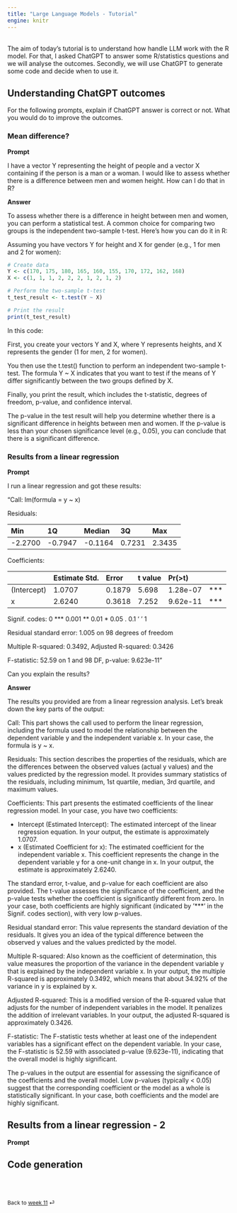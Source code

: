 ```yaml
---
title: "Large Language Models - Tutorial"
engine: knitr
---
```


<br>
The aim of today's tutorial is to understand how handle LLM work with the R model. For that, I asked ChatGPT to answer some R/statistics questions and we will analyse the outcomes. Secondly, we will use ChatGPT to generate some code and decide when to use it.

## Understanding ChatGPT outcomes

For the following prompts, explain if ChatGPT answer is correct or not. What you would do to improve the outcomes.

### Mean difference?

**Prompt**

I have a vector Y representing the height of people and a vector X containing if the person is a man or a woman. I would like to assess whether there is a difference between men and women height. How can I do that in R?

**Answer**

To assess whether there is a difference in height between men and women, you can perform a statistical test. A common choice for comparing two groups is the independent two-sample t-test. Here's how you can do it in R:

Assuming you have vectors Y for height and X for gender (e.g., 1 for men and 2 for women):

```r
# Create data
Y <- c(170, 175, 180, 165, 160, 155, 170, 172, 162, 168)
X <- c(1, 1, 1, 2, 2, 2, 1, 2, 1, 2)

# Perform the two-sample t-test
t_test_result <- t.test(Y ~ X)

# Print the result
print(t_test_result)
```

In this code:

First, you create your vectors Y and X, where Y represents heights, and X represents the gender (1 for men, 2 for women).

You then use the t.test() function to perform an independent two-sample t-test. The formula Y ~ X indicates that you want to test if the means of Y differ significantly between the two groups defined by X.

Finally, you print the result, which includes the t-statistic, degrees of freedom, p-value, and confidence interval.

The p-value in the test result will help you determine whether there is a significant difference in heights between men and women. If the p-value is less than your chosen significance level (e.g., 0.05), you can conclude that there is a significant difference.

### Results from a linear regression

**Prompt**

I run a linear regression and got these results:

"Call:
lm(formula = y ~ x)

Residuals:


|    Min|     1Q | Median |     3Q |    Max |
|:-|:-|:-|:-|:-|
|-2.2700| -0.7947| -0.1164|  0.7231|  2.3435|

Coefficients:

|            |Estimate Std.| Error |t value | Pr(>t) |   
|:-|:-|:-|:-|:-|:-|
|(Intercept) |  1.0707     |0.1879 |  5.698 | 1.28e-07 | ***
|x           |  2.6240     |0.3618 |  7.252 | 9.62e-11 | ***

Signif. codes:  0 *** 0.001 ** 0.01 * 0.05 . 0.1 ‘ ’ 1

Residual standard error: 1.005 on 98 degrees of freedom

Multiple R-squared:  0.3492,	Adjusted R-squared:  0.3426 

F-statistic: 52.59 on 1 and 98 DF,  p-value: 9.623e-11"

Can you explain the results?

**Answer**

The results you provided are from a linear regression analysis. Let's break down the key parts of the output:

Call: This part shows the call used to perform the linear regression, including the formula used to model the relationship between the dependent variable y and the independent variable x. In your case, the formula is y ~ x.

Residuals: This section describes the properties of the residuals, which are the differences between the observed values (actual y values) and the values predicted by the regression model. It provides summary statistics of the residuals, including minimum, 1st quartile, median, 3rd quartile, and maximum values.

Coefficients: This part presents the estimated coefficients of the linear regression model. In your case, you have two coefficients:

- Intercept (Estimated Intercept): The estimated intercept of the linear regression equation. In your output, the estimate is approximately 1.0707.
- x (Estimated Coefficient for x): The estimated coefficient for the independent variable x. This coefficient represents the change in the dependent variable y for a one-unit change in x. In your output, the estimate is approximately 2.6240.

The standard error, t-value, and p-value for each coefficient are also provided. The t-value assesses the significance of the coefficient, and the p-value tests whether the coefficient is significantly different from zero. In your case, both coefficients are highly significant (indicated by '***' in the Signif. codes section), with very low p-values.

Residual standard error: This value represents the standard deviation of the residuals. It gives you an idea of the typical difference between the observed y values and the values predicted by the model.

Multiple R-squared: Also known as the coefficient of determination, this value measures the proportion of the variance in the dependent variable y that is explained by the independent variable x. In your output, the multiple R-squared is approximately 0.3492, which means that about 34.92% of the variance in y is explained by x.

Adjusted R-squared: This is a modified version of the R-squared value that adjusts for the number of independent variables in the model. It penalizes the addition of irrelevant variables. In your output, the adjusted R-squared is approximately 0.3426.

F-statistic: The F-statistic tests whether at least one of the independent variables has a significant effect on the dependent variable. In your case, the F-statistic is 52.59 with associated p-value (9.623e-11), indicating that the overall model is highly significant.

The p-values in the output are essential for assessing the significance of the coefficients and the overall model. Low p-values (typically < 0.05) suggest that the corresponding coefficient or the model as a whole is statistically significant. In your case, both coefficients and the model are highly significant.

## Results from a linear regression - 2

**Prompt**


## Code generation

<br><br>

::: {style="font-size: 0.875em;"}
Back to [week 11](/weeks/week-11.qmd) ⏎
:::